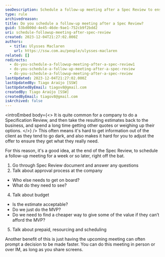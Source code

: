 ```yaml
---
seoDescription: Schedule a follow-up meeting after a Spec Review to ensure timely decision-making and address client questions, budget concerns, and approval processes.
type: rule
archivedreason:
title: Do you schedule a follow-up meeting after a Spec Review?
guid: 53bd000d-4e45-46de-9ae1-752cb9f2bdd2
uri: schedule-followup-meeting-after-spec-review
created: 2023-12-04T21:27:02.000Z
authors:
  - title: Ulysses Maclaren
    url: https://ssw.com.au/people/ulysses-maclaren
related: []
redirects:
  - do-you-schedule-a-followup-meeting-after-a-spec-review1
  - do-you-schedule-a-follow-up-meeting-after-a-spec-review
  - do-you-schedule-a-followup-meeting-after-a-spec-review
lastUpdated: 2023-12-04T21:27:02.000Z
lastUpdatedBy: Tiago Araújo [SSW]
lastUpdatedByEmail: tiagov8@gmail.com
createdBy: Tiago Araújo [SSW]
createdByEmail: tiagov8@gmail.com
isArchived: false
---
```


<introEmbed
  body={<>
It is quite common for a company to do a Specification Review, and then take the resulting estimates back to the business, and spend a long time getting other quotes or weighing up their options.
  </>}
/>
This often means it's hard to get information out of the client as they tend to go dark, and also makes it hard for you to adjust the offer to ensure they get what they really need.

For this reason, it's a good idea, at the end of the Spec Review, to schedule a follow-up meeting for a week or so later, right off the bat.

1. Go through Spec Review document and answer any questions
2. Talk about approval process at the company

- Who else needs to get on board?
- What do they need to see?

4. Talk about budget

- Is the estimate acceptable?
- Do we just do the MVP?
- Do we need to find a cheaper way to give some of the value if they can’t afford the MVP?

5. Talk about prepaid, resourcing and scheduling

Another benefit of this is just having the upcoming meeting can often prompt a decision to be made faster. You can do this meeting in person or over IM, as long as you share screens.
